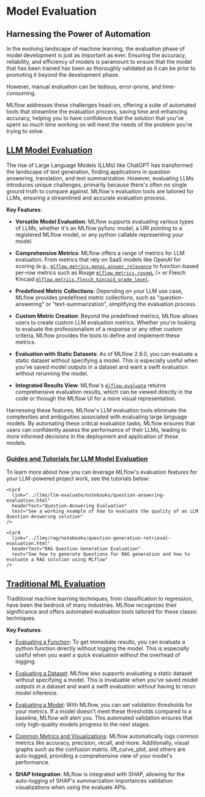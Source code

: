 
# Model Evaluation

## Harnessing the Power of Automation

In the evolving landscape of machine learning, the evaluation phase of model development is just as important as ever.
Ensuring the accuracy, reliability, and efficiency of models is paramount to ensure that the model that has been trained has been as thoroughly
validated as it can be prior to promoting it beyond the development phase.

However, manual evaluation can be tedious, error-prone, and time-consuming.

MLflow addresses these challenges head-on, offering a suite of automated tools that streamline the evaluation process,
saving time and enhancing accuracy, helping you to have confidence that the solution that you've spent so much time working on will meet the
needs of the problem you're trying to solve.

## [LLM Model Evaluation](../llms/llm-evaluate)

The rise of Large Language Models (LLMs) like ChatGPT has transformed the landscape of text generation, finding applications in question answering, translation, and text summarization. However, evaluating LLMs introduces unique challenges, primarily because there's often no single ground truth to compare against. MLflow's evaluation tools are tailored for LLMs, ensuring a streamlined and accurate evaluation process.

**Key Features**:

* **Versatile Model Evaluation**: MLflow supports evaluating various types of LLMs, whether it's an MLflow pyfunc model, a URI pointing to a registered MLflow model, or any python callable representing your model.

* **Comprehensive Metrics**: MLflow offers a range of metrics for LLM evaluation. From metrics that rely on SaaS models like OpenAI for scoring (e.g., [`mlflow.metrics.genai.answer_relevance`](../../api_reference/mlflow.metrics.html#mlflow.metrics.genai.answer_relevance) to function-based per-row metrics such as Rouge [`mlflow.metrics.rougeL`](../../api_reference/mlflow.metrics.html#mlflow.metrics.rougeL) />
  or Flesch Kincaid [`mlflow.metrics.flesch_kincaid_grade_level`](../../api_reference/mlflow.metrics.html#mlflow.metrics.flesch_kincaid_grade_level).

* **Predefined Metric Collections**: Depending on your LLM use case, MLflow provides predefined metric collections, such as "question-answering" or "text-summarization", simplifying the evaluation process.

* **Custom Metric Creation**: Beyond the predefined metrics, MLflow allows users to create custom LLM evaluation metrics. Whether you're looking to evaluate the professionalism of a response or any other custom criteria, MLflow provides the tools to define and implement these metrics.

* **Evaluation with Static Datasets**: As of MLflow 2.8.0, you can evaluate a static dataset without specifying a model. This is especially useful when you've saved model outputs in a dataset and want a swift evaluation without rerunning the model.

* **Integrated Results View**: MLflow's [`mlflow.evaluate`](../../api_reference/mlflow.html#mlflow.evaluate) returns comprehensive evaluation results, which can be viewed directly in the code or through the MLflow UI for a more visual representation.

Harnessing these features, MLflow's LLM evaluation tools eliminate the complexities and ambiguities associated with evaluating large language models. By automating these critical evaluation tasks, MLflow ensures that users can confidently assess the performance of their LLMs, leading to more informed decisions in the deployment and application of these models.

### [Guides and Tutorials for LLM Model Evaluation](#guides-and-tutorials-for-llm-model-evaluation)

To learn more about how you can leverage MLflow's evaluation features for your LLM-powered project work, see the tutorials below:

<section>
  <CardGroup>
    <Card
      link="../llms/llm-evaluate/notebooks/rag-evaluation"
      headerText="RAG Evaluation"
      text="Learn how to evaluate a Retrieval Augmented Generation setup with MLflow Evaluate"
    />

    <Card
      link="../llms/llm-evaluate/notebooks/question-answering-evaluation.html"
      headerText="Question-Answering Evaluation"
      text="See a working example of how to evaluate the quality of an LLM Question-Answering solution"
    />

    <Card
      link="../llms/rag/notebooks/question-generation-retrieval-evaluation.html"
      headerText="RAG Question Generation Evaluation"
      text="See how to generate Questions for RAG generation and how to evaluate a RAG solution using MLflow"
    />
  </CardGroup>
</section>

## [Traditional ML Evaluation](../models#model-evaluation)

Traditional machine learning techniques, from classification to regression, have been the bedrock of many industries. MLflow recognizes
their significance and offers automated evaluation tools tailored for these classic techniques.

**Key Features**:

* [Evaluating a Function](../models#evaluating-with-a-function): To get immediate results, you can evaluate a python function directly without logging the model. This is especially useful when you want a quick evaluation without the overhead of logging.

* [Evaluating a Dataset](../models#evaluating-with-a-static-dataset): MLflow also supports evaluating a static dataset without specifying a model. This is invaluable when you've saved model outputs in a dataset and want a swift evaluation without having to rerun model inference.

* [Evaluating a Model](../models#performing-model-validation): With MLflow, you can set validation thresholds for your metrics. If a model doesn't meet these thresholds compared to a baseline, MLflow will alert you. This automated validation ensures that only high-quality models progress to the next stages.

* [Common Metrics and Visualizations](../models#model-evaluation>): MLflow automatically logs common metrics like accuracy, precision, recall, and more. Additionally, visual graphs such as the confusion matrix, lift\_curve\_plot, and others are auto-logged, providing a comprehensive view of your model's performance.

* **SHAP Integration**: MLflow is integrated with SHAP, allowing for the auto-logging of SHAP's summarization importances validation visualizations when using the evaluate APIs.
